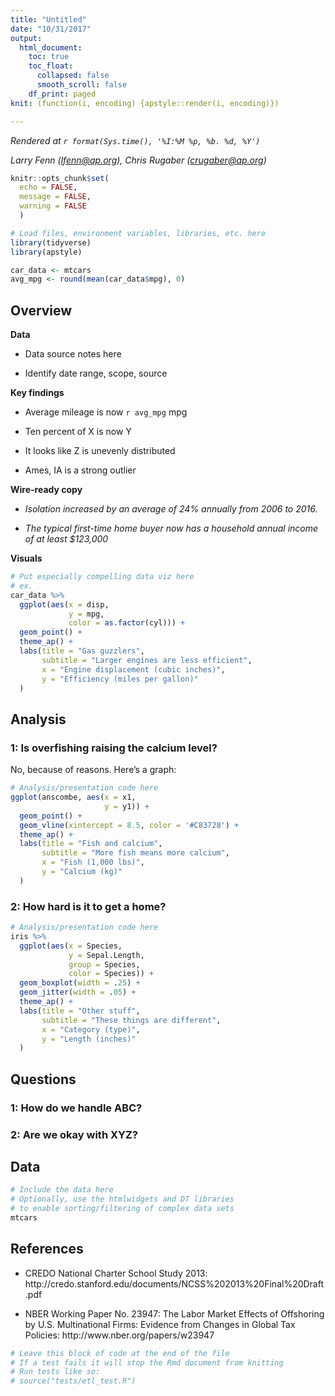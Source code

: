 ```yaml
---
title: "Untitled"
date: "10/31/2017"
output:
  html_document:
    toc: true
    toc_float:
      collapsed: false
      smooth_scroll: false
    df_print: paged
knit: (function(i, encoding) {apstyle::render(i, encoding)})

---
```

<!-- Timestamp: leave this in to automatically track when a file is rendered -->
*Rendered at `r format(Sys.time(), '%I:%M %p, %b. %d, %Y')`*

<!-- Contact info: leave author/reporter/editor contact info here -->
*Larry Fenn (<lfenn@ap.org>), Chris Rugaber (<crugaber@ap.org>)*

```r
knitr::opts_chunk$set(
  echo = FALSE, 
  message = FALSE, 
  warning = FALSE
  )
```
```r
# Load files, environment variables, libraries, etc. here
library(tidyverse)
library(apstyle)

car_data <- mtcars
avg_mpg <- round(mean(car_data$mpg), 0)
```

## Overview

<!-- This section is for presenting the key takeaways and wire-ready content -->

**Data**

- Data source notes here

- Identify date range, scope, source

**Key findings**

- Average mileage is now `r avg_mpg` mpg

- Ten percent of X is now Y

- It looks like Z is unevenly distributed

- Ames, IA is a strong outlier

**Wire-ready copy**

- *Isolation increased by an average of 24% annually from 2006 to 2016.*

- *The typical first-time home buyer now has a household annual income of at least $123,000*

**Visuals**

```r
# Put especially compelling data viz here
# ex.
car_data %>%
  ggplot(aes(x = disp, 
             y = mpg, 
             color = as.factor(cyl))) +
  geom_point() + 
  theme_ap() +
  labs(title = "Gas guzzlers",
       subtitle = "Larger engines are less efficient",
       x = "Engine displacement (cubic inches)",
       y = "Efficiency (miles per gallon)"
  )
```

## Analysis

<!-- This section is for more detailed exposition of specific points -->

### 1: Is overfishing raising the calcium level?

No, because of reasons. Here's a graph:

```r
# Analysis/presentation code here
ggplot(anscombe, aes(x = x1, 
                     y = y1)) +
  geom_point() + 
  geom_vline(xintercept = 8.5, color = '#C83728') +
  theme_ap() +
  labs(title = "Fish and calcium",
       subtitle = "More fish means more calcium",
       x = "Fish (1,000 lbs)",
       y = "Calcium (kg)"
  )
```

### 2: How hard is it to get a home?
```r
# Analysis/presentation code here
iris %>%
  ggplot(aes(x = Species, 
             y = Sepal.Length, 
             group = Species, 
             color = Species)) +
  geom_boxplot(width = .25) +
  geom_jitter(width = .05) + 
  theme_ap() +
  labs(title = "Other stuff",
       subtitle = "These things are different",
       x = "Category (type)",
       y = "Length (inches)"
  )
```

## Questions

<!-- This section is for tracking open-ended questions for follow-up -->

### 1: How do we handle ABC?

### 2: Are we okay with XYZ?

## Data

<!-- This section is for providing the raw data; omit this as desired -->

```r
# Include the data here
# Optionally, use the htmlwidgets and DT libraries 
# to enable sorting/filtering of complex data sets
mtcars
```

## References

<!-- This section is for including references to related material -->

- CREDO National Charter School Study 2013: http://credo.stanford.edu/documents/NCSS%202013%20Final%20Draft.pdf

- NBER Working Paper No. 23947: The Labor Market Effects of Offshoring by U.S. Multinational Firms: Evidence from Changes in Global Tax Policies: http://www.nber.org/papers/w23947

<!-- This section is for a tests code block -->

```r
# Leave this block of code at the end of the file
# If a test fails it will stop the Rmd document from knitting
# Run tests like so:
# source("tests/etl_test.R")
```
